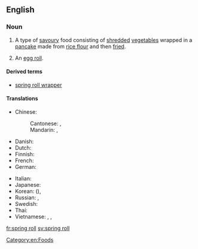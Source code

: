 ==English==

===Noun===
{{wikipedia}}
{{en-noun|head=[[spring]] [[roll]]}}

# A type of [[savoury]] food consisting of [[shred]]ded [[vegetable]]s wrapped in a [[pancake]] made from [[rice flour]] and then [[fried]].
# {{context|US|lang=en}} An [[egg roll]].

====Derived terms====
* [[spring roll wrapper]]

====Translations====
{{trans-top|shredded vegetables wrapped in a pancake}}
* Chinese:
*: Cantonese: {{t|yue|春捲|sc=Hant}}, {{t|yue|春卷|tr=ceon1 gyun2|sc=Hant}}
*: Mandarin: {{t|cmn|春捲|sc=Hani}}, {{t+|cmn|春卷|tr=chūnjuǎn|sc=Hani}}
* Danish: {{t|da|forårsrulle|c}}
* Dutch: {{t+|nl|loempia|c}}
* Finnish: {{t|fi|kevätkääryle}}
* French: {{t+|fr|rouleau de printemps|m}}
* German: {{t+|de|Frühlingsrolle|f}}
{{trans-mid}}
* Italian: {{t|it|involtino primavera|m}}
* Japanese: {{t|ja|春巻き|tr=はるまき, harumaki|sc=Jpan}}
* Korean: {{t|ko|춘권|tr=chungwon|sc=Kore}} ({{t|ko|春卷|sc=Kore}}), {{t|ko|춘권피|tr=chungwonpi|sc=Kore}}
* Russian: {{t|ru|спринг-ролл|m|tr=spring-róll|sc=Cyrl}}, {{t|ru|весенний рулет|m|tr=vesénnij rulét|sc=Cyrl}}
* Swedish: {{t|sv|vårrulle|c}}
* Thai: {{t+|th|เปาะเปี๊ยะ|tr=popia|sc=Thai}}
* Vietnamese: {{t+|vi|nem rán}}, {{t+|vi|nem}}, {{t+|vi|chả giò}} {{qualifier|South Vietnam}}
{{trans-bottom}}

{{trans-see|egg roll}}

[[Category:en:Foods]]

[[fr:spring roll]]
[[sv:spring roll]]